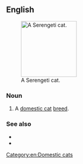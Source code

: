 ==English==
[[File:Serengetimalecat.jpg|thumb|right|150px|A Serengeti cat.]]

===Noun===
{{en-noun|head=[[Serengeti]] [[cat]]}}

# A [[domestic cat]] [[breed]].

===See also===
* {{pedia|Serengeti cat}}
* {{commonslite|Category:Serengeti (cat)}}

[[Category:en:Domestic cats]]